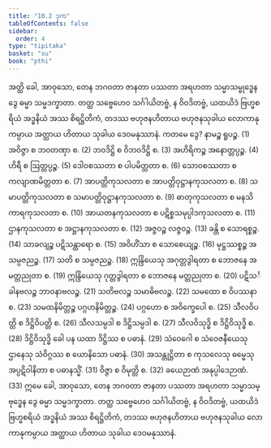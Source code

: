 ```yaml
---
title: "10.2 ဒုက"
tableOfContents: false
sidebar:
  order: 4
type: "tipitaka"
basket: "su"
book: "pthi"
---
```



<DynamicBreadcrumb />

<Division number="304" book="pthi" e="ch" v="8" p="178">

<Paragraph number="783" book="pthi">
အတ္ထိ ခေါ, အာဝုသော, တေန ဘဂဝတာ ဇာနတာ ပဿတာ အရဟတာ သမ္မာသမ္ဗုဒ္ဓေန ဒွေ ဓမ္မာ သမ္မဒက္ခာတာ. တတ္ထ သဗ္ဗေဟေဝ သင်္ဂါယိတဗ္ဗံ, န ဝိဝဒိတဗ္ဗံ, ယထယိဒံ ဗြဟ္မစရိယံ အဒ္ဓနိယံ အဿ စိရဋ္ဌိတိကံ, တဒဿ ဗဟုဇနဟိတာယ ဗဟုဇနသုခါယ လောကာနုကမ္ပာယ အတ္ထာယ ဟိတာယ သုခါယ ဒေဝမနုဿာနံ. ကတမေ ဒွေ?
</Paragraph>

<Paragraph number="784" book="pthi">
နာမဉ္စ ရူပဉ္စ. (1)
</Paragraph>

<Paragraph number="785" book="pthi">
အဝိဇ္ဇာ စ ဘဝတဏှာ စ. (2)
</Paragraph>

<Paragraph number="786" book="pthi">
ဘဝဒိဋ္ဌိ စ ဝိဘဝဒိဋ္ဌိ စ. (3)
</Paragraph>

<Paragraph number="787" book="pthi">
အဟိရိကဉ္စ အနောတ္တပ္ပဉ္စ. (4)
</Paragraph>

<Paragraph number="788" book="pthi">
ဟိရီ စ ဩတ္တပ္ပဉ္စ. (5)
</Paragraph>

<Paragraph number="789" book="pthi">
ဒေါဝစဿတာ စ ပါပမိတ္တတာ စ. (6)
</Paragraph>

<Paragraph number="790" book="pthi">
သောဝစဿတာ စ ကလျာဏမိတ္တတာ စ. (7)
</Paragraph>

<Paragraph number="791" book="pthi">
အာပတ္တိကုသလတာ စ အာပတ္တိဝုဋ္ဌာနကုသလတာ စ. (8)
</Paragraph>

<Paragraph number="792" book="pthi">
သမာပတ္တိကုသလတာ စ သမာပတ္တိဝုဋ္ဌာနကုသလတာ စ. (9)
</Paragraph>

<Paragraph number="793" book="pthi">
ဓာတုကုသလတာ စ မနသိကာရကုသလတာ စ. (10)
</Paragraph>

<Paragraph number="794" book="pthi">
အာယတနကုသလတာ စ ပဋိစ္စသမုပ္ပါဒကုသလတာ စ. (11)
</Paragraph>

<Paragraph number="795" book="pthi">
ဌာနကုသလတာ စ အဋ္ဌာနကုသလတာ စ. (12)
</Paragraph>

<Paragraph number="796" book="pthi">
အဇ္ဇဝဉ္စ လဇ္ဇဝဉ္စ. (13)
</Paragraph>

<Paragraph number="797" book="pthi">
ခန္တိ စ သောရစ္စဉ္စ. (14)
</Paragraph>

<Paragraph number="798" book="pthi">
သာခလျဉ္စ ပဋိသန္ထာရော စ. (15)
</Paragraph>

<Paragraph number="799" book="pthi">
အဝိဟိံသာ စ သောစေယျဉ္စ. (16)
</Paragraph>

<Paragraph number="800" book="pthi">
မုဋ္ဌဿစ္စဉ္စ အသမ္ပဇညဉ္စ. (17)
</Paragraph>

<Paragraph number="801" book="pthi">
သတိ စ သမ္ပဇညဉ္စ. (18)
</Paragraph>

<Paragraph number="802" book="pthi">
ဣန္ဒြိယေသု အဂုတ္တဒွါရတာ စ ဘောဇနေ အမတ္တညုတာ စ. (19)
</Paragraph>

<Paragraph number="803" book="pthi">
ဣန္ဒြိယေသု ဂုတ္တဒွါရတာ စ ဘောဇနေ မတ္တညုတာ စ. (20)
</Paragraph>

<Paragraph number="804" book="pthi">
ပဋိသင်္ခါနဗလဉ္စ ဘာဝနာဗလဉ္စ. (21)
</Paragraph>

<Paragraph number="805" book="pthi">
သတိဗလဉ္စ သမာဓိဗလဉ္စ. (22)
</Paragraph>

<Paragraph number="806" book="pthi">
သမထော စ ဝိပဿနာ စ. (23)
</Paragraph>

<Paragraph number="807" book="pthi">
သမထနိမိတ္တဉ္စ ပဂ္ဂဟနိမိတ္တဉ္စ. (24)
</Paragraph>

<Paragraph number="808" book="pthi">
ပဂ္ဂဟော စ အဝိက္ခေပေါ စ. (25)
</Paragraph>

<Paragraph number="809" book="pthi">
သီလဝိပတ္တိ စ ဒိဋ္ဌိဝိပတ္တိ စ. (26)
</Paragraph>

<Paragraph number="810" book="pthi">
သီလသမ္ပဒါ စ ဒိဋ္ဌိသမ္ပဒါ စ. (27)
</Paragraph>

<Paragraph number="811" book="pthi">
သီလဝိသုဒ္ဓိ စ ဒိဋ္ဌိဝိသုဒ္ဓိ စ. (28)
</Paragraph>

<Paragraph number="812" book="pthi">
ဒိဋ္ဌိဝိသုဒ္ဓိ ခေါ ပန ယထာ ဒိဋ္ဌိဿ စ ပဓာနံ. (29)
</Paragraph>

<Paragraph number="813" book="pthi">
သံဝေဂေါ စ သံဝေဇနီယေသု ဌာနေသု သံဝိဂ္ဂဿ စ ယောနိသော ပဓာနံ. (30)
</Paragraph>

<Paragraph number="814" book="pthi">
အသန္တုဋ္ဌိတာ စ ကုသလေသု ဓမ္မေသု အပ္ပဋိဝါနိတာ စ ပဓာနသ္မိံ. (31)
</Paragraph>

<Paragraph number="815" book="pthi">
ဝိဇ္ဇာ စ ဝိမုတ္တိ စ. (32)
</Paragraph>

<Paragraph number="816" book="pthi">
ခယေဉာဏံ အနုပ္ပါဒေဉာဏံ. (33)
</Paragraph>

<Paragraph number="817" book="pthi">
ဣမေ ခေါ, အာဝုသော, တေန ဘဂဝတာ ဇာနတာ ပဿတာ အရဟတာ သမ္မာသမ္ဗုဒ္ဓေန ဒွေ ဓမ္မာ သမ္မဒက္ခာတာ. တတ္ထ သဗ္ဗေဟေဝ သင်္ဂါယိတဗ္ဗံ, န ဝိဝဒိတဗ္ဗံ, ယထယိဒံ ဗြဟ္မစရိယံ အဒ္ဓနိယံ အဿ စိရဋ္ဌိတိကံ, တဒဿ ဗဟုဇနဟိတာယ ဗဟုဇနသုခါယ လောကာနုကမ္ပာယ အတ္ထာယ ဟိတာယ သုခါယ ဒေဝမနုဿာနံ.
</Paragraph>
</Division>